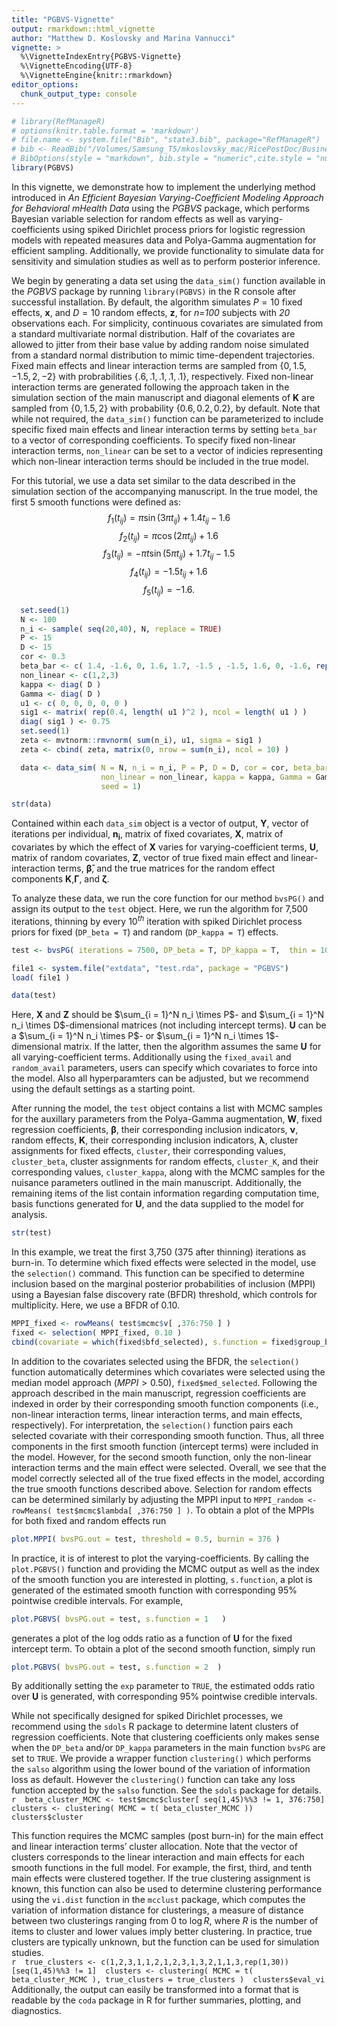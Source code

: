 ```yaml
---
title: "PGBVS-Vignette"
output: rmarkdown::html_vignette
author: "Matthew D. Koslovsky and Marina Vannucci"
vignette: >
  %\VignetteIndexEntry{PGBVS-Vignette}
  %\VignetteEncoding{UTF-8}
  %\VignetteEngine{knitr::rmarkdown}
editor_options: 
  chunk_output_type: console
---
```

```r
# library(RefManageR)
# options(knitr.table.format = 'markdown')
# file.name <- system.file("Bib", "state3.bib", package="RefManageR")
# bib <- ReadBib("/Volumes/Samsung_T5/mkoslovsky_mac/RicePostDoc/Businelle/Writing/state3.bib")
# BibOptions(style = "markdown", bib.style = "numeric",cite.style = "numeric")
library(PGBVS)
```

In this vignette, we demonstrate how to implement the underlying method introduced in *An Efficient Bayesian Varying-Coefficient Modeling Approach for Behavioral mHealth Data* using the *PGBVS* package, which performs Bayesian variable selection for random effects as well as varying-coefficients using spiked Dirichlet process priors for logistic regression models with repeated measures data and Polya-Gamma augmentation for efficient sampling. Additionally, we provide functionality to simulate data for sensitivity and simulation studies as well as to perform posterior inference. 

We begin by generating a data set using the `data_sim()` function available in the *PGBVS* package by running `library(PGBVS)` in the R console after successful installation. By default, the algorithm simulates $P = 10$ fixed effects, $\boldsymbol{x}$, and $D = 10$ random effects, $\boldsymbol{z}$, for *n=100* subjects with *20* observations each. For simplicity, continuous covariates are simulated from a standard multivariate normal distribution. Half of the covariates are allowed to jitter from their base value by adding random noise simulated from a standard normal distribution to mimic time-dependent trajectories. Fixed main effects and linear interaction terms are sampled from $\{0,1.5,-1.5,2,-2\}$ with probrabilities $\{.6,.1,.1,.1,.1\}$, respectively. Fixed non-linear interaction terms are generated following the approach taken in the simulation section of the main manuscript and diagonal elements of $\boldsymbol{K}$ are sampled from $\{0,1.5,2\}$ with probability $\{0.6,0.2,0.2\}$, by default. Note that while not required, the `data_sim()` function can be parameterized to include specific fixed main effects and linear interaction terms by setting `beta_bar` to a vector of corresponding coefficients. To specify fixed non-linear interaction terms, `non_linear` can be set to a vector of indicies representing which non-linear interaction terms should be included in the true model.

For this tutorial, we use a data set similar to the data described in the simulation section of the accompanying manuscript. In the true model, the first 5 smooth functions were defined as:
$$f_1(t_{ij}) = \pi\sin(3\pi t_{ij}) + 1.4t_{ij} - 1.6$$
$$f_2(t_{ij}) = \pi\cos(2\pi t_{ij}) + 1.6$$
$$f_3(t_{ij}) = - \pi t\sin(5\pi t_{ij}) + 1.7t_{ij} - 1.5$$
$$f_4(t_{ij}) =  - 1.5t_{ij} + 1.6$$
$$f_5(t_{ij}) =  - 1.6.$$

```r
  set.seed(1)
  N <- 100
  n_i <- sample( seq(20,40), N, replace = TRUE)
  P <- 15
  D <- 15
  cor <- 0.3
  beta_bar <- c( 1.4, -1.6, 0, 1.6, 1.7, -1.5 , -1.5, 1.6, 0, -1.6, rep( 0, 20) )
  non_linear <- c(1,2,3)
  kappa <- diag( D )
  Gamma <- diag( D )
  u1 <- c( 0, 0, 0, 0, 0 )
  sig1 <- matrix( rep(0.4, length( u1 )^2 ), ncol = length( u1 ) )
  diag( sig1 ) <- 0.75
  set.seed(1)
  zeta <- mvtnorm::rmvnorm( sum(n_i), u1, sigma = sig1 )
  zeta <- cbind( zeta, matrix(0, nrow = sum(n_i), ncol = 10) )

  data <- data_sim( N = N, n_i = n_i, P = P, D = D, cor = cor, beta_bar = beta_bar,
                    non_linear = non_linear, kappa = kappa, Gamma = Gamma, zeta = zeta,
                    seed = 1)
```
```r
str(data)
```

Contained within each `data_sim` object is a vector of output, $\boldsymbol{Y}$, vector of iterations per individual, $\boldsymbol{n_i}$, matrix of fixed covariates, $\boldsymbol{X}$, matrix of covariates by which the effect of $\boldsymbol{X}$ varies for varying-coefficient terms, $\boldsymbol{U}$, matrix of random covariates, $\boldsymbol{Z}$, vector of true fixed main effect and linear-interaction terms, $\boldsymbol{\bar{\beta}}$, and the true matrices for the random effect components $\boldsymbol{K}$,$\boldsymbol{\Gamma}$, and $\boldsymbol{\zeta}$. 

To analyze these data, we run the core function for our method `bvsPG()` and assign its output to the `test` object. Here, we run the algorithm for 7,500 iterations, thinning by every $10^{th}$ iteration with spiked Dirichlet process priors for fixed (`DP_beta = T`) and random (`DP_kappa = T`) effects. 
```r
test <- bvsPG( iterations = 7500, DP_beta = T, DP_kappa = T,  thin = 10,  Y = data$Y, n_i = data$n_i, Z = data$Z, X = data$X , U = data$U , seed = 1)
```
 ```r
 file1 <- system.file("extdata", "test.rda", package = "PGBVS")
 load( file1 )
 ```
```r
data(test) 
```

Here, $\boldsymbol{X}$ and $\boldsymbol{Z}$ should be $\sum_{i = 1}^N n_i \times P$- and $\sum_{i = 1}^N n_i \times D$-dimensional matrices (not including intercept terms). $\boldsymbol{U}$ can be a $\sum_{i = 1}^N n_i \times P$- or $\sum_{i = 1}^N n_i \times 1$-dimensional matrix. If the latter, then the algorithm assumes the same $\boldsymbol{U}$ for all varying-coefficient terms. Additionally using the `fixed_avail` and `random_avail` parameters, users can specify which covariates to force into the model. Also all hyperparamters can be adjusted, but we recommend using the default settings as a starting point. 

After running the model, the `test` object contains a list with MCMC samples for the auxillary parameters from the Polya-Gamma augmentation, $\boldsymbol{W}$, fixed regression coefficients, $\boldsymbol{\beta}$, their corresponding inclusion indicators, $\boldsymbol{\nu}$, random effects, $\boldsymbol{K}$, their corresponding inclusion indicators, $\boldsymbol{\lambda}$, cluster assignments for fixed effects, `cluster`, their corresponding values, `cluster_beta`, cluster assignments for random effects, `cluster_K`, and their corresponding values, `cluster_kappa`, along with the MCMC samples for the nuisance parameters outlined in the main manuscript. Additionally, the remaining items of the list contain information regarding computation time, basis functions generated for $\boldsymbol{U}$, and the data supplied to the model for analysis. 
```r
str(test)
```
In this example, we treat the first 3,750 (375 after thinning) iterations as burn-in. To determine which fixed effects were selected in the model, use the `selection()` command. This function can be specified to determine inclusion based on the marginal posterior probabilities of inclusion (MPPI) using a Bayesian false discovery rate (BFDR) threshold, which controls for multiplicity. Here, we use a BFDR of 0.10.  
```r
MPPI_fixed <- rowMeans( test$mcmc$v[ ,376:750 ] )
fixed <- selection( MPPI_fixed, 0.10 ) 
cbind(covariate = which(fixed$bfd_selected), s.function = fixed$group_bfd)
```

In addition to the covariates selected using the BFDR, the `selection()` function automatically determines which covariates were selected using the median model approach $(MPPI > 0.50)$, `fixed$med_selected`. Following the approach described in the main manuscript, regression coefficients are indexed in order by their corresponding smooth function components (i.e., non-linear interaction terms, linear interaction terms, and main effects, respectively). For interpretation, the `selection()` function pairs each selected covariate with their corresponding smooth function. Thus, all three components in the first smooth function (intercept terms) were included in the model. However, for the second smooth function, only the non-linear interaction terms and the main effect were selected. 
Overall, we see that the model correctly selected all of the true fixed effects in the model, according the true smooth functions described above. Selection for random effects can be determined similarly by adjusting the MPPI input to `MPPI_random <- rowMeans( test$mcmc$lambda[ ,376:750 ] )`.  To obtain a plot of the MPPIs for both fixed and random effects run
```r
plot.MPPI( bvsPG.out = test, threshold = 0.5, burnin = 376 )
```

In practice, it is of interest to plot the varying-coefficients. By calling the `plot.PGBVS()` function and providing the MCMC output as well as the index of the smooth function you are interested in plotting, `s.function`, a plot is generated of the estimated smooth function with corresponding 95% pointwise credible intervals. For example, 
```r
plot.PGBVS( bvsPG.out = test, s.function = 1   )
```

generates a plot of the log odds ratio as a function of $\boldsymbol{U}$ for the fixed intercept term. To obtain a plot of the second smooth function, simply run 
```r
plot.PGBVS( bvsPG.out = test, s.function = 2  )
```

By additionally setting the `exp` parameter to `TRUE`, the estimated odds ratio over $\boldsymbol{U}$ is generated, with corresponding 95% pointwise credible intervals.

While not specifically designed for spiked Dirichlet processes, we recommend using the `sdols` R package to determine latent clusters of regression coefficients. Note that clustering coefficients only makes sense when the `DP_beta` and/or `DP_kappa` parameters in the main function `bvsPG` are set to `TRUE`. We provide a wrapper function `clustering()` which performs the `salso` algorithm using the lower bound of the variation of information loss as default. However the `clustering()` function can take any loss function accepted by the `salso` function. See the `sdols` package for details. 
 ```r
 beta_cluster_MCMC <- test$mcmc$cluster[ seq(1,45)%%3 != 1, 376:750]
 clusters <- clustering( MCMC = t( beta_cluster_MCMC ))
 clusters$cluster
 ```

This function requires the MCMC samples (post burn-in) for the main effect and linear interaction terms' cluster allocation. Note that the vector of clusters corresponds to the linear interaction and main effects for each smooth functions in the full model. For example, the first, third, and tenth main effects were clustered together. If the true clustering assignment is known, this function can also be used to determine clustering performance using the `vi.dist` function in the `mcclust` package, which computes the variation of information distance for clusterings, a measure of distance between two clusterings ranging from $0$ to $\log R$, where $R$ is the number of items to cluster and lower values imply better clustering. In practice, true clusters are typically unknown, but the function can be used for simulation studies.  
 ```r
 true_clusters <- c(1,2,3,1,1,2,1,2,3,1,3,2,1,1,3,rep(1,30))[seq(1,45)%%3 != 1]
 clusters <- clustering( MCMC = t( beta_cluster_MCMC ), true_clusters = true_clusters )
 clusters$eval_vi
 ```
Additionally, the output can easily be transformed into a format that is readable by the `coda` package in R for further summaries, plotting, and diagnostics. 

